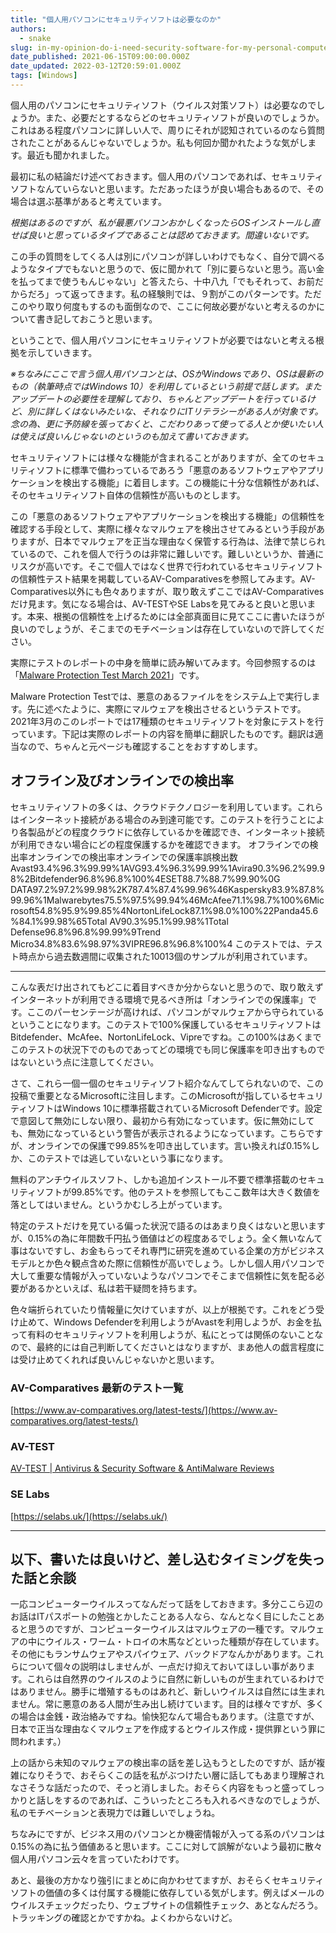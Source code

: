 ```yaml
---
title: "個人用パソコンにセキュリティソフトは必要なのか"
authors:
  - snake
slug: in-my-opinion-do-i-need-security-software-for-my-personal-computer
date_published: 2021-06-15T09:00:00.000Z
date_updated: 2022-03-12T20:59:01.000Z
tags: [Windows]
---
```


個人用のパソコンにセキュリティソフト（ウイルス対策ソフト）は必要なのでしょうか。また、必要だとするならどのセキュリティソフトが良いのでしょうか。これはある程度パソコンに詳しい人で、周りにそれが認知されているのなら質問されたことがあるんじゃないでしょうか。私も何回か聞かれたような気がします。最近も聞かれました。

最初に私の結論だけ述べておきます。個人用のパソコンであれば、セキュリティソフトなんていらないと思います。ただあったほうが良い場合もあるので、その場合は選ぶ基準があると考えています。

*根拠はあるのですが、私が最悪パソコンおかしくなったらOSインストールし直せば良いと思っているタイプであることは認めておきます。間違いないです。*

この手の質問をしてくる人は別にパソコンが詳しいわけでもなく、自分で調べるようなタイプでもないと思うので、仮に聞かれて「別に要らないと思う。高い金を払ってまで使うもんじゃない」と答えたら、十中八九「でもそれって、お前だからだろ」って返ってきます。私の経験則では、９割がこのパターンです。ただこのやり取り何度もするのも面倒なので、ここに何故必要がないと考えるのかについて書き記しておこうと思います。

ということで、個人用パソコンにセキュリティソフトが必要ではないと考える根拠を示していきます。

*※ちなみにここで言う個人用パソコンとは、OSがWindowsであり、OSは最新のもの（執筆時点ではWindows 10）を利用しているという前提で話します。またアップデートの必要性を理解しており、ちゃんとアップデートを行っているけど、別に詳しくはないみたいな、それなりにITリテラシーがある人が対象です。念の為、更に予防線を張っておくと、こだわりあって使ってる人とか使いたい人は使えば良いんじゃないのというのも加えて書いておきます。*

セキュリティソフトには様々な機能が含まれることがありますが、全てのセキュリティソフトに標準で備わっているであろう「悪意のあるソフトウェアやアプリケーションを検出する機能」に着目します。この機能に十分な信頼性があれば、そのセキュリティソフト自体の信頼性が高いものとします。

この「悪意のあるソフトウェアやアプリケーションを検出する機能」の信頼性を確認する手段として、実際に様々なマルウェアを検出させてみるという手段がありますが、日本でマルウェアを正当な理由なく保管する行為は、法律で禁じられているので、これを個人で行うのは非常に難しいです。難しいというか、普通にリスクが高いです。そこで個人ではなく世界で行われているセキュリティソフトの信頼性テスト結果を掲載しているAV-Comparativesを参照してみます。AV-Comparatives以外にも色々ありますが、取り敢えずここではAV-Comparativesだけ見ます。気になる場合は、AV-TESTやSE Labsを見てみると良いと思います。本来、根拠の信頼性を上げるためには全部真面目に見てここに書いたほうが良いのでしょうが、そこまでのモチベーションは存在していないので許してください。

実際にテストのレポートの中身を簡単に読み解いてみます。今回参照するのは「[Malware Protection Test March 2021](https://www.av-comparatives.org/tests/malware-protection-test-march-2021/)」です。

Malware Protection Testでは、悪意のあるファイルををシステム上で実行します。先に述べたように、実際にマルウェアを検出させるというテストです。2021年3月のこのレポートでは17種類のセキュリティソフトを対象にテストを行っています。下記は実際のレポートの内容を簡単に翻訳したものです。翻訳は適当なので、ちゃんと元ページも確認することをおすすめします。

## オフライン及びオンラインでの検出率

セキュリティソフトの多くは、クラウドテクノロジーを利用しています。これらはインターネット接続がある場合のみ到達可能です。このテストを行うことにより各製品がどの程度クラウドに依存しているかを確認でき、インターネット接続が利用できない場合にどの程度保護するかを確認できます。
オフラインでの検出率オンラインでの検出率オンラインでの保護率誤検出数Avast93.4%96.3%99.99%1AVG93.4%96.3%99.99%1Avira90.3%96.2%99.98%2Bitdefender96.8%96.8%100%4ESET88.7%88.7%99.90%0G DATA97.2%97.2%99.98%2K787.4%87.4%99.96%46Kaspersky83.9%87.8%99.96%1Malwarebytes75.5%97.5%99.94%46McAfee71.1%98.7%100%6Microsoft54.8%95.9%99.85%4NortonLifeLock87.1%98.0%100%22Panda45.6%84.1%99.98%65Total AV90.3%95.1%99.98%1Total Defense96.8%96.8%99.99%9Trend Micro34.8%83.6%98.97%3VIPRE96.8%96.8%100%4
このテストでは、テスト時点から過去数週間に収集された10013個のサンプルが利用されています。

---

こんな表だけ出されてもどこに着目すべきか分からないと思うので、取り敢えずインターネットが利用できる環境で見るべき所は「オンラインでの保護率」です。ここのパーセンテージが高ければ、パソコンがマルウェアから守られているということになります。このテストで100%保護しているセキュリティソフトはBitdefender、McAfee、NortonLifeLock、Vipreですね。この100%はあくまでこのテストの状況下でのものであってどの環境でも同じ保護率を叩き出すものではないという点に注意してください。

さて、これら一個一個のセキュリティソフト紹介なんてしてられないので、この投稿で重要となるMicrosoftに注目します。このMicrosoftが指しているセキュリティソフトはWindows 10に標準搭載されているMicrosoft Defenderです。設定で意図して無効にしない限り、最初から有効になっています。仮に無効にしても、無効になっているという警告が表示されるようになっています。こちらですが、オンラインでの保護で99.85%を叩き出しています。言い換えれば0.15%しか、このテストでは逃していないという事になります。

無料のアンチウイルスソフト、しかも追加インストール不要で標準搭載のセキュリティソフトが99.85%です。他のテストを参照してもここ数年は大きく数値を落としてはいません。というかむしろ上がっています。

特定のテストだけを見ている偏った状況で語るのはあまり良くはないと思いますが、0.15%の為に年間数千円払う価値はどの程度あるでしょう。全く無いなんて事はないですし、お金もらってそれ専門に研究を進めている企業の方がビジネスモデルとか色々観点含めた際に信頼性が高いでしょう。しかし個人用パソコンで大して重要な情報が入っていないようなパソコンでそこまで信頼性に気を配る必要があるかといえば、私は若干疑問を持ちます。

色々端折られていたり情報量に欠けていますが、以上が根拠です。これをどう受け止めて、Windows Defenderを利用しようがAvastを利用しようが、お金を払って有料のセキュリティソフトを利用しようが、私にとっては関係のないことなので、最終的には自己判断してくださいとはなりますが、まあ他人の戯言程度には受け止めてくれれば良いんじゃないかと思います。

### AV-Comparatives 最新のテスト一覧

[https://www.av-comparatives.org/latest-tests/](https://www.av-comparatives.org/latest-tests/)

### AV-TEST
[AV-TEST | Antivirus & Security Software & AntiMalware Reviews](https://www.av-test.org/en/?r&#x3D;1)
### SE Labs

[https://selabs.uk/](https://selabs.uk/)

---

## 以下、書いたは良いけど、差し込むタイミングを失った話と余談

一応コンピューターウイルスってなんだって話をしておきます。多分ここら辺のお話はITパスポートの勉強とかしたことある人なら、なんとなく目にしたことあると思うのですが、コンピューターウイルスはマルウェアの一種です。マルウェアの中にウイルス・ワーム・トロイの木馬などといった種類が存在しています。その他にもランサムウェアやスパイウェア、バックドアなんかがあります。これらについて個々の説明はしませんが、一点だけ抑えておいてほしい事があります。これらは自然界のウイルスのように自然に新しいものが生まれているわけではありません。勝手に増殖するものはあれど、新しいウイルスは自然には生まれません。常に悪意のある人間が生み出し続けています。目的は様々ですが、多くの場合は金銭・政治絡みですね。愉快犯なんて場合もあります。（注意ですが、日本で正当な理由なくマルウェアを作成するとウイルス作成・提供罪という罪に問われます。）

上の話から未知のマルウェアの検出率の話を差し込もうとしたのですが、話が複雑になりそうで、おそらくこの話を私がぶつけたい層に話してもあまり理解されなさそうな話だったので、そっと消しました。おそらく内容をもっと盛ってしっかりと話しをするのであれば、こういったところも入れるべきなのでしょうが、私のモチベーションと表現力では難しいでしょうね。

ちなみにですが、ビジネス用のパソコンとか機密情報が入ってる系のパソコンは0.15%の為に払う価値あると思います。ここに対して誤解がないよう最初に散々個人用パソコン云々を言っていたわけです。

あと、最後の方かなり強引にまとめに向かわせてますが、おそらくセキュリティソフトの価値の多くは付属する機能に依存している気がします。例えばメールのウイルスチェックだったり、ウェブサイトの信頼性チェック、あとなんだろう。トラッキングの確認とかですかね。よくわからないけど。
